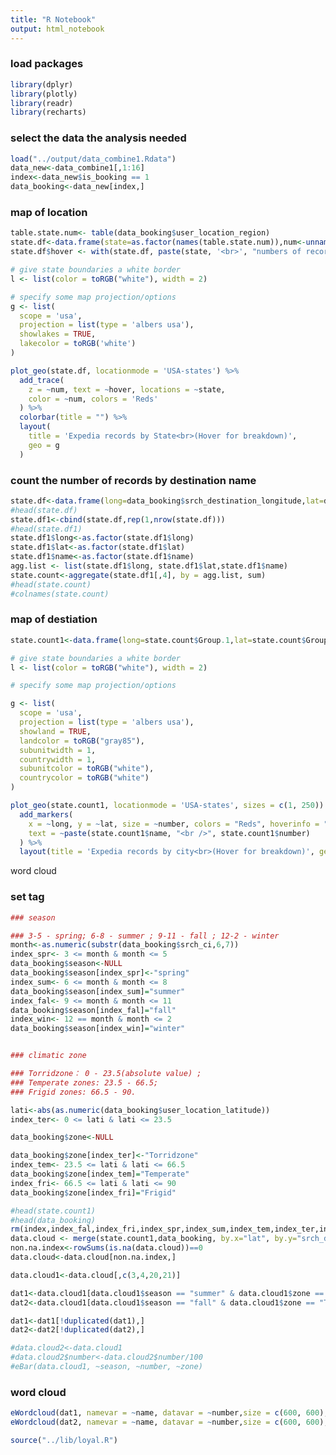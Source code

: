 ```yaml
---
title: "R Notebook"
output: html_notebook
---
```


### load packages
```r
library(dplyr)
library(plotly)
library(readr)
library(recharts)
```

### select the data the analysis needed

```r
load("../output/data_combine1.Rdata")
data_new<-data_combine1[,1:16]
index<-data_new$is_booking == 1
data_booking<-data_new[index,]
```

### map of location

```r
table.state.num<- table(data_booking$user_location_region)
state.df<-data.frame(state=as.factor(names(table.state.num)),num<-unname(table.state.num))
state.df$hover <- with(state.df, paste(state, '<br>', "numbers of record:", num))

# give state boundaries a white border
l <- list(color = toRGB("white"), width = 2)

# specify some map projection/options
g <- list(
  scope = 'usa',
  projection = list(type = 'albers usa'),
  showlakes = TRUE,
  lakecolor = toRGB('white')
)

plot_geo(state.df, locationmode = 'USA-states') %>%
  add_trace(
    z = ~num, text = ~hover, locations = ~state,
    color = ~num, colors = 'Reds'
  ) %>%
  colorbar(title = "") %>%
  layout(
    title = 'Expedia records by State<br>(Hover for breakdown)',
    geo = g
  )
```


### count the number of records by destination name
```r
state.df<-data.frame(long=data_booking$srch_destination_longitude,lat=data_booking$srch_destination_latitude,name=data_booking$srch_destination_name)
#head(state.df)
state.df1<-cbind(state.df,rep(1,nrow(state.df)))
#head(state.df1)
state.df1$long<-as.factor(state.df1$long)
state.df1$lat<-as.factor(state.df1$lat)
state.df1$name<-as.factor(state.df1$name)
agg.list <- list(state.df1$long, state.df1$lat,state.df1$name)
state.count<-aggregate(state.df1[,4], by = agg.list, sum)
#head(state.count)
#colnames(state.count)
```

### map of destiation

```r
state.count1<-data.frame(long=state.count$Group.1,lat=state.count$Group.2,number=as.numeric(state.count$x),name=state.count$Group.3)

# give state boundaries a white border
l <- list(color = toRGB("white"), width = 2)

# specify some map projection/options

g <- list(
  scope = 'usa',
  projection = list(type = 'albers usa'),
  showland = TRUE,
  landcolor = toRGB("gray85"),
  subunitwidth = 1,
  countrywidth = 1,
  subunitcolor = toRGB("white"),
  countrycolor = toRGB("white")
)

plot_geo(state.count1, locationmode = 'USA-states', sizes = c(1, 250)) %>%
  add_markers(
    x = ~long, y = ~lat, size = ~number, colors = "Reds", hoverinfo = "text",
    text = ~paste(state.count1$name, "<br />", state.count1$number)
  ) %>%
  layout(title = 'Expedia records by city<br>(Hover for breakdown)', geo = g)

```

############## word cloud ###############

### set tag
```r
### season

### 3-5 - spring; 6-8 - summer ; 9-11 - fall ; 12-2 - winter
month<-as.numeric(substr(data_booking$srch_ci,6,7))
index_spr<- 3 <= month & month <= 5
data_booking$season<-NULL
data_booking$season[index_spr]<-"spring"
index_sum<- 6 <= month & month <= 8
data_booking$season[index_sum]="summer"
index_fal<- 9 <= month & month <= 11
data_booking$season[index_fal]="fall"
index_win<- 12 == month & month <= 2
data_booking$season[index_win]="winter"


### climatic zone

### Torridzone： 0 - 23.5(absolute value) ; 
### Temperate zones: 23.5 - 66.5;
### Frigid zones: 66.5 - 90.

lati<-abs(as.numeric(data_booking$user_location_latitude))
index_ter<- 0 <= lati & lati <= 23.5

data_booking$zone<-NULL

data_booking$zone[index_ter]<-"Torridzone"
index_tem<- 23.5 <= lati & lati <= 66.5
data_booking$zone[index_tem]="Temperate"
index_fri<- 66.5 <= lati & lati <= 90
data_booking$zone[index_fri]="Frigid"
```

```r
#head(state.count1)
#head(data_booking)
rm(index,index_fal,index_fri,index_spr,index_sum,index_tem,index_ter,index_win,lati,month)
data.cloud <- merge(state.count1,data_booking, by.x="lat", by.y="srch_destination_latitude",all.x=T)
non.na.index<-rowSums(is.na(data.cloud))==0
data.cloud<-data.cloud[non.na.index,]
```

```r
data.cloud1<-data.cloud[,c(3,4,20,21)]

dat1<-data.cloud1[data.cloud1$season == "summer" & data.cloud1$zone == "Torridzone",]
dat2<-data.cloud1[data.cloud1$season == "fall" & data.cloud1$zone == "Temperate",]

dat1<-dat1[!duplicated(dat1),]
dat2<-dat2[!duplicated(dat2),]

#data.cloud2<-data.cloud1
#data.cloud2$number<-data.cloud2$number/100
#eBar(data.cloud1, ~season, ~number, ~zone)
```


### word cloud 
```r
eWordcloud(dat1, namevar = ~name, datavar = ~number,size = c(600, 600),title = "summer & Torridzone",rotationRange = c(-20, 20))
eWordcloud(dat2, namevar = ~name, datavar = ~number,size = c(600, 600),title = "fall & temperate",rotationRange = c(-20, 20))
```

```r
source("../lib/loyal.R")
```

